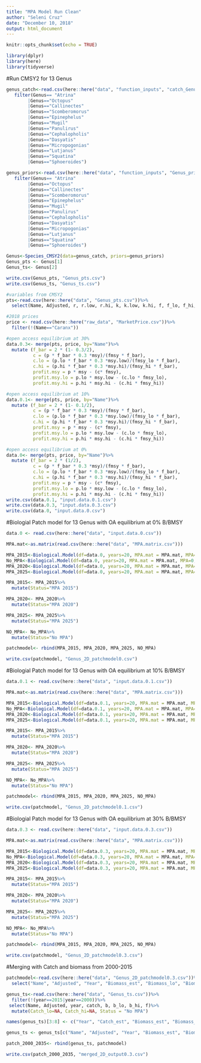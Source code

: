 ```yaml
---
title: "MPA Model Run Clean"
author: "Seleni Cruz"
date: "December 10, 2018"
output: html_document
---
```


```r
knitr::opts_chunk$set(echo = TRUE)
```

```r
library(dplyr)
library(here)
library(tidyverse)
```

#Run CMSY2 for 13 Genus 
```r
genus_catch<-read.csv(here::here("data", "function_inputs", "catch_Genus.csv"))%>%
   filter(Genus== "Atrina"
        |Genus=="Octopus"
        |Genus=="Callinectes"
        |Genus=="Scomberomorus"
        |Genus=="Epinephelus"
        |Genus=="Mugil"
        |Genus=="Panulirus"
        |Genus=="Cephalopholis"
        |Genus=="Dasyatis"
        |Genus=="Micropogonias"
        |Genus=="Lutjanus"
        |Genus=="Squatina"
        |Genus=="Sphoeroides")

genus_priors<-read.csv(here::here("data", "function_inputs", "Genus_priors.csv"))%>%
   filter(Genus== "Atrina"
        |Genus=="Octopus"
        |Genus=="Callinectes"
        |Genus=="Scomberomorus"
        |Genus=="Epinephelus"
        |Genus=="Mugil"
        |Genus=="Panulirus"
        |Genus=="Cephalopholis"
        |Genus=="Dasyatis"
        |Genus=="Micropogonias"
        |Genus=="Lutjanus"
        |Genus=="Squatina"
        |Genus=="Sphoeroides")

Genus<-Species_CMSY2(data=genus_catch, priors=genus_priors)
Genus_pts <- Genus[1]
Genus_ts<- Genus[2]

write.csv(Genus_pts, "Genus_pts.csv")
write.csv(Genus_ts, "Genus_ts.csv")

```

```r
#variables from CMSY2
pts<-read.csv(here::here("data", "Genus_pts.csv"))%>%
  select(Name, Adjusted, r, r.low, r.hi, k, k.low, k.hi, f, f_lo, f_hi, b, b_lo, b_hi, m.rate, msy, msy.low, msy.hi, bmsy, bmsy.low, bmsy.hi, fmsy, fmsy_lo, fmsy_hi)

#2018 prices
price <- read.csv(here::here("raw_data", "MarketPrice.csv"))%>%
  filter(!(Name=="Caranx"))

#open access equilibrium at 30%
data.0.3<- merge(pts, price, by="Name")%>%
  mutate (f_bar = 2 * (1- 0.3/2),
          c = (p * f_bar * 0.3 *msy)/(fmsy * f_bar), 
          c.lo = (p.lo * f_bar * 0.3 *msy.low)/(fmsy_lo * f_bar), 
          c.hi = (p.hi * f_bar * 0.3 *msy.hi)/(fmsy_hi * f_bar), 
          profit.msy = p * msy - (c* fmsy), 
          profit.msy.lo = p.lo * msy.low - (c.lo * fmsy_lo),
          profit.msy.hi = p.hi * msy.hi - (c.hi * fmsy_hi))

#open access equilibrium at 10%
data.0.1<- merge(pts, price, by="Name")%>%
  mutate (f_bar = 2 * (1- 0.1/2),
          c = (p * f_bar * 0.3 *msy)/(fmsy * f_bar), 
          c.lo = (p.lo * f_bar * 0.3 *msy.low)/(fmsy_lo * f_bar), 
          c.hi = (p.hi * f_bar * 0.3 *msy.hi)/(fmsy_hi * f_bar), 
          profit.msy = p * msy - (c* fmsy), 
          profit.msy.lo = p.lo * msy.low - (c.lo * fmsy_lo),
          profit.msy.hi = p.hi * msy.hi - (c.hi * fmsy_hi))

#open access equilibrium at 0%
data.0<- merge(pts, price, by="Name")%>%
  mutate (f_bar = 2 * (1/2),
          c = (p * f_bar * 0.3 *msy)/(fmsy * f_bar), 
          c.lo = (p.lo * f_bar * 0.3 *msy.low)/(fmsy_lo * f_bar), 
          c.hi = (p.hi * f_bar * 0.3 *msy.hi)/(fmsy_hi * f_bar), 
          profit.msy = p * msy - (c* fmsy), 
          profit.msy.lo = p.lo * msy.low - (c.lo * fmsy_lo),
          profit.msy.hi = p.hi * msy.hi - (c.hi * fmsy_hi))
write.csv(data.0.1, "input.data.0.1.csv") 
write.csv(data.0.3, "input.data.0.3.csv")
write.csv(data.0, "input.data.0.csv")
```



#Biologial Patch model for 13 Genus with OA equilibrium at 0% B/BMSY


```r
data.0 <- read.csv(here::here("data", "input.data.0.csv"))

MPA.mat<-as.matrix(read.csv(here::here("data", "MPA.matrix.csv")))

MPA_2015<-Biological.Model(df=data.0, years=20, MPA.mat = MPA.mat, MPA=0, start.year=2015)
No_MPA<-Biological.Model(df=data.0, years=20, MPA.mat = MPA.mat, MPA=0, start.year=0)
MPA_2020<-Biological.Model(df=data.0, years=20, MPA.mat = MPA.mat, MPA=0, start.year=2020)
MPA_2025<-Biological.Model(df=data.0, years=20, MPA.mat = MPA.mat, MPA=0, start.year=2025)

MPA_2015<- MPA_2015%>%
  mutate(Status="MPA 2015")

MPA_2020<- MPA_2020%>%
  mutate(Status="MPA 2020")

MPA_2025<- MPA_2025%>%
  mutate(Status="MPA 2025")

NO_MPA<- No_MPA%>%
  mutate(Status="No MPA")

patchmodel<- rbind(MPA_2015, MPA_2020, MPA_2025, NO_MPA)

write.csv(patchmodel, "Genus_2D_patchmodel0.csv")
```

#Biologial Patch model for 13 Genus with OA equilibrium at 10% B/BMSY
```r
data.0.1 <- read.csv(here::here("data", "input.data.0.1.csv"))

MPA.mat<-as.matrix(read.csv(here::here("data", "MPA.matrix.csv")))

MPA_2015<-Biological.Model(df=data.0.1, years=20, MPA.mat = MPA.mat, MPA=0, start.year=2015)
No_MPA<-Biological.Model(df=data.0.1, years=20, MPA.mat = MPA.mat, MPA=0, start.year=0)
MPA_2020<-Biological.Model(df=data.0.1, years=20, MPA.mat = MPA.mat, MPA=0, start.year=2020) 
MPA_2025<-Biological.Model(df=data.0.1, years=20, MPA.mat = MPA.mat, MPA=0, start.year=2025)

MPA_2015<- MPA_2015%>%
  mutate(Status="MPA 2015")

MPA_2020<- MPA_2020%>%
  mutate(Status="MPA 2020")

MPA_2025<- MPA_2025%>%
  mutate(Status="MPA 2025")

NO_MPA<- No_MPA%>%
  mutate(Status="No MPA")

patchmodel<- rbind(MPA_2015, MPA_2020, MPA_2025, NO_MPA)

write.csv(patchmodel, "Genus_2D_patchmodel0.1.csv")
```

#Biologial Patch model for 13 Genus with OA equilibrium at 30% B/BMSY
```r
data.0.3 <- read.csv(here::here("data", "input.data.0.3.csv"))

MPA.mat<-as.matrix(read.csv(here::here("data", "MPA.matrix.csv")))

MPA_2015<-Biological.Model(df=data.0.3, years=20, MPA.mat = MPA.mat, MPA=0, start.year=2015)
No_MPA<-Biological.Model(df=data.0.3, years=20, MPA.mat = MPA.mat, MPA=0, start.year=0)
MPA_2020<-Biological.Model(df=data.0.3, years=20, MPA.mat = MPA.mat, MPA=0, start.year=2020) 
MPA_2025<-Biological.Model(df=data.0.3, years=20, MPA.mat = MPA.mat, MPA=0, start.year=2025)

MPA_2015<- MPA_2015%>%
  mutate(Status="MPA 2015")

MPA_2020<- MPA_2020%>%
  mutate(Status="MPA 2020")

MPA_2025<- MPA_2025%>%
  mutate(Status="MPA 2025")

NO_MPA<- No_MPA%>%
  mutate(Status="No MPA")

patchmodel<- rbind(MPA_2015, MPA_2020, MPA_2025, NO_MPA)

write.csv(patchmodel, "Genus_2D_patchmodel0.3.csv")
```



#Merging with Catch and biomass from 2000-2015
```r
patchmodel<-read.csv(here::here("data", "Genus_2D_patchmodel0.3.csv"))%>%
  select("Name", "Adjusted", "Year", "Biomass_est", "Biomass_lo", "Biomass_hi", "Catch_est", "Catch_lo", "Catch_hi", "Status", "Fishing_est")

genus_ts<-read.csv(here::here("data", "Genus_ts.csv"))%>%
  filter(!(year==2015|year==2000))%>%
 select(Name, Adjusted, year, catch, b, b_lo, b_hi, f)%>%
  mutate(Catch_lo=NA, Catch_hi=NA, Status = "No MPA")

names(genus_ts)[3:8] <- c("Year", "Catch_est", "Biomass_est", "Biomass_lo", "Biomass_hi", "Fishing_est")

genus_ts <- genus_ts[c("Name", "Adjusted", "Year", "Biomass_est", "Biomass_lo", "Biomass_hi", "Catch_est", "Catch_lo", "Catch_hi", "Status", "Fishing_est")]

patch_2000_2035<- rbind(genus_ts, patchmodel)

write.csv(patch_2000_2035, "merged_2D_output0.3.csv")

```



